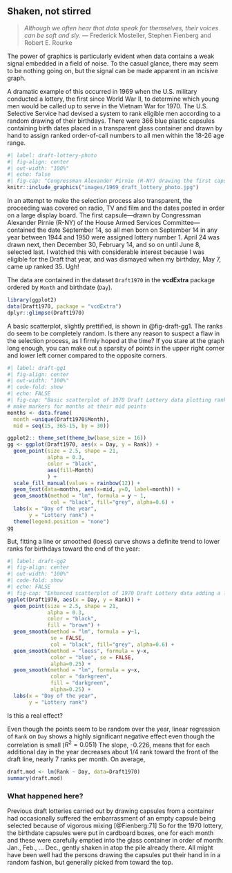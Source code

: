 ## Shaken, not stirred

>_Although we often hear that data speak for themselves, their voices can be soft and sly._ --- Frederick Mosteller, Stephen Fienberg and Robert E. Rourke

The power of graphics is particularly evident when data contains a weak signal embedded in a field of noise. To the casual glance, there may seem to be nothing going on, but the signal can be made apparent in an incisive graph.

A dramatic example of this occurred in 1969 when the U.S. military conducted a lottery, the first since World War II,
to determine which young men would be called up to serve in the Vietnam War for 1970. The U.S. Selective Service had devised a system to rank eligible men according to a random drawing of their birthdays. 
There were 366 blue plastic capsules containing birth dates placed in a transparent glass container and drawn by hand to assign ranked order-of-call numbers to all men within the 18-26 age range.

```r
#| label: draft-lottery-photo
#| fig-align: center
#| out-width: "100%"
#| echo: false
#| fig-cap: "Congressman Alexander Pirnie (R-NY) drawing the first capsule for the Selective Service draft, Dec 1, 1969. Source: https://en.wikipedia.org/wiki/Draft_lottery_(1969)#/media/File:1969_draft_lottery_photo.jpg"
knitr::include_graphics("images/1969_draft_lottery_photo.jpg")
```

In an attempt to make the selection process also transparent, the proceeding was
covered on radio, TV and film and the dates posted in order on a large display board.
The first capsule---drawn by Congressman Alexander Pirnie (R-NY) of the House Armed Services Committee---contained the date September 14, so all men born on September 14 in any year between 1944 and 1950 were assigned lottery number 1. 
April 24 was drawn next, then December 30, February 14, and so on until June 8,
selected last.
I watched this with considerable interest because I was eligible for the Draft that
year, and was dismayed when my birthday, May 7, came up ranked 35. Ugh!


The data are contained in the dataset `Draft1970` in the
**vcdExtra** package ordered by `Month` and birthdate (`Day`).

```r
library(ggplot2)
data(Draft1970, package = "vcdExtra")
dplyr::glimpse(Draft1970)
```

A basic scatterplot, slightly prettified, is shown in @fig-draft-gg1. 
The ranks do seem to be completely random.  Is there any reason to suspect
a flaw in the selection process, as I firmly hoped at the time?
If you stare at the graph long enough, you can make out a sparsity of points in the
upper right corner and lower left corner compared to the opposite corners.
```r
#| label: draft-gg1
#| fig-align: center
#| out-width: "100%"
#| code-fold: show
#| echo: FALSE
#| fig-cap: "Basic scatterplot of 1970 Draft Lottery data plotting rank order of selection against birthdates in the year. Points are colored by month. The horizontal line is at the average rank."
# make markers for months at their mid points
months <- data.frame(
  month =unique(Draft1970$Month),
  mid = seq(15, 365-15, by = 30))

ggplot2:: theme_set(theme_bw(base_size = 16))
gg <- ggplot(Draft1970, aes(x = Day, y = Rank)) +
  geom_point(size = 2.5, shape = 21, 
             alpha = 0.3, 
             color = "black", 
             aes(fill=Month)
             ) +
  scale_fill_manual(values = rainbow(12)) +
  geom_text(data=months, aes(x=mid, y=0, label=month)) +
  geom_smooth(method = "lm", formula = y ~ 1,
              col = "black", fill="grey", alpha=0.6) +
  labs(x = "Day of the year",
       y = "Lottery rank") +
  theme(legend.position = "none") 
gg
```

But, fitting a line or smoothed (loess) curve shows a definite trend to lower 
ranks for birthdays toward the end of the year:

```r
#| label: draft-gg2
#| fig-align: center
#| out-width: "100%"
#| code-fold: show
#| echo: FALSE
#| fig-cap: "Enhanced scatterplot of 1970 Draft Lottery data adding a linear regression line and loess smooth."
ggplot(Draft1970, aes(x = Day, y = Rank)) +
  geom_point(size = 2.5, shape = 21, 
             alpha = 0.3, 
             color = "black", 
             fill = "brown") +
  geom_smooth(method = "lm", formula = y~1,
              se = FALSE,
              col = "black", fill="grey", alpha=0.6) +
  geom_smooth(method = "loess", formula = y~x,
              color = "blue", se = FALSE,
              alpha=0.25) +
  geom_smooth(method = "lm", formula = y~x,
              color = "darkgreen",
              fill = "darkgreen", 
              alpha=0.25) +
  labs(x = "Day of the year",
       y = "Lottery rank")

```

Is this a real effect? 
<!-- The Spearman $\rho$ rank correlation between -->
<!-- `Rank` and `Day` is significantly negative: -->

<!-- ```{r spearman} -->
<!-- stats::cor.test(~ Rank + Day, data=Draft1970, method="spearman") |>  -->
<!--   purrr::pluck("estimate") -->
<!-- ``` -->
 
Even though the points seem to be random over the year, linear regression of `Rank` on `Day` shows a highly significant negative effect even though the 
correlation is small ($R^2 = 0.051$) The slope, -0.226,
means that for each additional day in the year decreases about 1/4 rank toward
the front of the draft line, nearly 7 ranks per month.
On average,
```r
draft.mod <- lm(Rank ~ Day, data=Draft1970)
summary(draft.mod)
```


### What happened here?

Previous draft lotteries carried out by drawing capsules from a container had occasionally suffered the embarrassment of an empty capsule being selected 
because of vigorous mixing [@Fienberg:71] So for the 1970 lottery, the birthdate capsules were
put in cardboard boxes, one for each month and these were carefully emptied into the glass container in order of month: Jan., Feb., ... Dec., gently shaken in atop the pile already there.  All might have been well had the persons drawing the capsules
put their hand in in a random fashion, but generally picked from toward the top.
